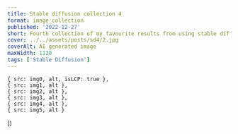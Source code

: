 ```yaml
---
title: Stable diffusion collection 4
format: image_collection
published: '2022-12-27'
short: Fourth collection of my favourite results from using stable diffusion.
cover: ../../assets/posts/sd4/2.jpg
coverAlt: AI generated image
maxWidth: 1120
tags: ['Stable Diffusion']
---
```







	{ src: img0, alt, isLCP: true },
	{ src: img1, alt },
	{ src: img2, alt },
	{ src: img3, alt },
	{ src: img4, alt },
	{ src: img5, alt }
])

<ImageGallery gallery={optimisedGallery} client:load />
